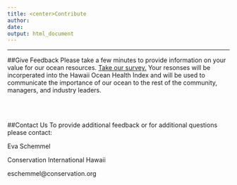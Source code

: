 ```yaml
---
title: <center>Contribute
author: 
date: 
output: html_document
---
```

----
##Give Feedback
Please take a few minutes to provide information on your value for our ocean resources. [Take our survey.](https://www.surveymonkey.com/r/OHI-Hawaii) Your resonses will be incorperated into the Hawaii Ocean Health Index and will be used to communicate the importance of our ocean to the rest of the community, managers, and industry leaders.


<br><br>

##Contact Us
To provide additional feedback or for additional questions please contact:

Eva Schemmel

Conservation International Hawaii

eschemmel@conservation.org

